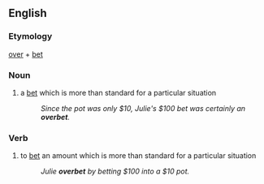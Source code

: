 ==English==

===Etymology===

[[over]] + [[bet]]

===Noun===
{{en-noun}}

# {{poker}} a [[bet]] which is more than standard for a particular situation
#: ''Since the pot was only $10, Julie's $100 bet was certainly an '''overbet'''.''

===Verb===
{{en-verb|overbets|overbetting|overbet}}

# {{poker}} to [[bet]] an amount which is more than standard for a particular situation
#: ''Julie '''overbet''' by betting $100 into a $10 pot.''